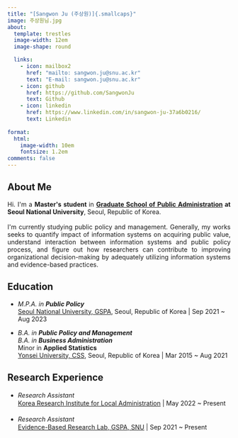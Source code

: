 ```yaml
---
title: "[Sangwon Ju (주상원)]{.smallcaps}"
image: 주상원님.jpg
about:
  template: trestles
  image-width: 12em
  image-shape: round

  links:
    - icon: mailbox2
      href: "mailto: sangwon.ju@snu.ac.kr"
      text: "E-mail: sangwon.ju@snu.ac.kr"
    - icon: github
      href: https://github.com/SangwonJu
      text: Github
    - icon: linkedin
      href: https://www.linkedin.com/in/sangwon-ju-37a6b0216/
      text: Linkedin
    
format:
  html:
    image-width: 10em
    fontsize: 1.2em
comments: false
---
```


::: column-page-left
## About Me

```{=html}
<p align="justify">
Hi. I'm a <b> Master's student </b> in  <b> <A href = "http://gspa.snu.ac.kr/en" target = "blank" > Graduate School of Public Administration</A> at Seoul National University</b>, Seoul, Republic of Korea. <br>
<br>
I'm currently studying public policy and management. Generally, my works seeks to  quantify impact of information systems on acquiring public value, understand interaction between information systems and public policy process, and figure out how researchers can contribute to improving organizational decision-making by adequately utilizing information systems and evidence-based practices.   
</p>
```
## Education

-   *M.P.A. in **Public Policy\
    ***[Seoul National University, GSPA](http://gspa.snu.ac.kr/en), Seoul, Republic of Korea \| Sep 2021 \~ Aug 2023 

-   *B.A. in **Public Policy and Management*** \
    *B.A. in **Business Administration***\
    Minor in **Applied Statistics**\
    [Yonsei University, CSS](https://yupa.yonsei.ac.kr/yupa_en/index.do), Seoul, Republic of Korea \| Mar 2015 \~ Aug 2021\

## Research Experience

-   *Research Assistant* 　 \
    [Korea Research Institute for Local Administration](https://www.krila.re.kr/eng) \| May 2022 \~ Present\
    \
-   *Research Assistant* 　\
    [Evidence-Based Research Lab, GSPA, SNU](https://sites.google.com/snu.ac.kr/bjkim20/lab) \| Sep 2021 \~ Present\
:::
